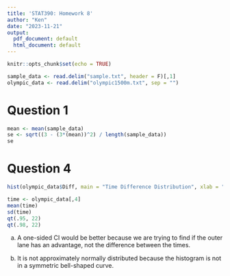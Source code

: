 ```yaml
---
title: 'STAT390: Homework 8'
author: "Ken"
date: "2023-11-21"
output:
  pdf_document: default
  html_document: default
---
```


```r
knitr::opts_chunk$set(echo = TRUE)

sample_data <- read.delim("sample.txt", header = F)[,1]
olympic_data <- read.delim("olympic1500m.txt", sep = "")
```

# Question 1
```r
mean <- mean(sample_data)
se <- sqrt((3 - (3*(mean))^2) / length(sample_data))
se
```

# Question 4
```r
hist(olympic_data$Diff, main = "Time Difference Distribution", xlab = "Difference (in seconds)")

time <- olympic_data[,4]
mean(time)
sd(time)
qt(.95, 22)
qt(.98, 22)
```

a) A one-sided CI would be better because we are trying to find if the outer lane has an advantage, not the difference between the times.

b) It is not approximately normally distributed because the histogram is not in a symmetric bell-shaped curve.

